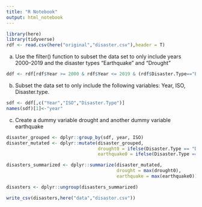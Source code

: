 ```yaml
---
title: "R Notebook"
output: html_notebook
---
```


```r
library(here)
library(tidyverse)
rdf <- read.csv(here("original","disaster.csv"),header = T)
```


a. Use the filter() function to subset the data set to only include years 2000–2019
and the disaster types “Earthquake” and “Drought”

```r
ddf <- rdf[rdf$Year >= 2000 & rdf$Year <= 2019 & (rdf$Disaster.Type=="Earthquake"|rdf$Disaster.Type=="Drought"),]
```

b. Subset the data set to only include the following variables: Year, ISO,
Disaster.type.

```r
sdf <- ddf[,c("Year","ISO","Disaster.Type")]
names(sdf)[1]<-"year"
```

c. Create a dummy variable drought and another dummy variable earthquake

```r
disaster_grouped <- dplyr::group_by(sdf, year, ISO)
disaster_mutated <- dplyr::mutate(disaster_grouped, 
                                  drought0 = ifelse(Disaster.Type == "Drought", 1, 0),
                                  earthquake0 = ifelse(Disaster.Type == "Earthquake", 1, 0))

disasters_summarized <- dplyr::summarize(disaster_mutated, 
                                         drought = max(drought0),
                                         earthquake = max(earthquake0))

disasters <- dplyr::ungroup(disasters_summarized)
```

```r
write_csv(disasters,here("data","disastor.csv"))
```


